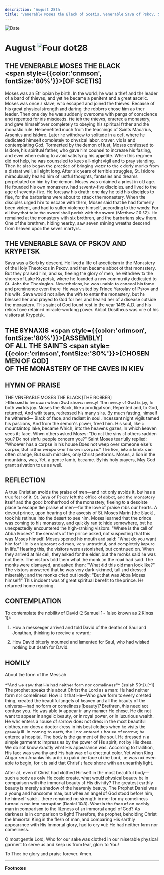 ```yaml
---
description: 'August 28th'
title: 'Venerable Moses the Black of Scetis, Venerable Sava of Pskov, Synaxis of All the Saints'
---
```


<CustomPaginator />
<RunningHead />

<Image src="/title-imprint.png" height={68} width={50} alt="Date" className="title-imprint"/>

# <div id="date">August <Image className="four-dot" src="/four-dot.png" height={15} width={15} alt="Four dot" />28</div>

## THE VENERABLE MOSES THE BLACK <br /><span style={{color:'crimson', fontSize:'80%'}}>[OF SCETIS]</span>

Moses was an Ethiopian by birth. In the world, he was a thief and the leader of a band of thieves, and yet he became a penitent and a great ascetic. Moses was once a slave, who escaped and joined the thieves. Because of his great physical strength and daring, the robbers chose him as their leader. Then one day he was suddenly overcome with pangs of conscience and repented for his misdeeds. He left the thieves, entered a monastery, and gave himself over completely to obeying his spiritual father and the monastic rule. He benefited much from the teachings of Saints Macarius, Arsenius and Isidore. Later he withdrew to solitude in a cell, where he dedicated himself completely to physical labor, prayer, vigils and contemplating God. Tormented by the demon of lust, Moses confessed to Isidore, his spiritual father, who gave him counsel to increase his fasting, and even when eating to avoid satisfying his appetite. When this regimen did not help, he was counseled to keep all-night vigil and to pray standing. Then he also began the practice of bringing water to the elderly monks from a distant well, all night long. After six years of terrible struggles, St. Isidore miraculously healed him of lustful thoughts, fantasies and dreams perpetrated on him by the demon. Moses was ordained a priest in old age. He founded his own monastery, had seventy-five disciples, and lived to the age of seventy-five. He foresaw his death: one day he told his disciples to flee, for the barbarians were about to attack the monastery. When the disciples urged him to escape with them, Moses said that he had formerly been violent, and had to suffer violence himself, according to the words: For all they that take the sword shall perish with the sword (Matthew 26:52). He remained at the monastery with six brethren, and the barbarians slew them. One of the brethren, hiding nearby, saw seven shining wreaths descend from heaven upon the seven martyrs.

## THE VENERABLE SAVA OF PSKOV AND KRYPETSK

Sava was a Serb by descent. He lived a life of asceticism in the Monastery of the Holy Theotokos in Pskov, and then became abbot of that monastery. But they praised him, and so, fleeing the glory of men, he withdrew to the shores of Lake Krypetsk, where he founded a new community dedicated to St. John the Theologian. Nevertheless, he was unable to conceal his fame and prominence even there. He was visited by Prince Yaroslav of Pskov and his wife. Sava would not allow the wife to enter the monastery, but he blessed her and prayed to God for her, and healed her of a disease outside the monastery. This saint of God found rest in the year 1495 A.D. and his relics have retained miracle-working power. Abbot Dositheus was one of his visitors at Krypetsk.

## THE SYNAXIS <span style={{color:'crimson', fontSize:'80%'}}>[ASSEMBLY]</span><br />OF ALL THE SAINTS <span style={{color:'crimson', fontSize:'80%'}}>[CHOSEN MEN OF GOD]</span><br />OF THE MONASTERY OF THE CAVES IN KIEV


## HYMN OF PRAISE
<div style={{textAlign:'center', color:'crimson', fontWeight:'bold'}}>
THE VENERABLE MOSES THE BLACK [THE ROBBER]
</div>
>Blessed is he upon whom God shows mercy!  
The mercy of God is joy,  
In both worlds joy.  
Moses the Black, like a prodigal son,  
Repented and, to God, returned,  
And with tears, redressed his many sins.  
By much fasting, himself he withered—  
Black of face, and radiant in soul.  
Incessant night vigils tamed his passions,  
And from the demon's power, freed him.  
His soul, like a mountaintop lake, became  
Which, into the heavens gazes,  
In which heaven sees its face.  
When others asked Moses:  
“Do not the sins of others sadden you?  
Do not sinful people concern you?"  
Saint Moses tearfully replied:  
“Whoever has a corpse in his house  
Does not weep over someone else's corpse,  
But rather weeps over his own corpse."  
The lion, into a lamb, can often change,  
But such miracles, only Christ performs.  
Moses, a lion in the mountains, was,  
Yet, a gentle lamb, became.  
By his holy prayers,  
May God grant salvation to us as well.  


## REFLECTION

A true Christian avoids the praise of men—and not only avoids it, but has a true fear of it. St. Sava of Pskov left the office of abbot, and the monastery itself and the good brotherhood of the monastery, fleeing to a desolate place to escape the praise of men—for the love of praise robs our hearts. A devout prince, upon hearing of the ascesis of St. Moses Murin [the Black], took his retinue into the desert to see him. Moses learned that the prince was coming to his monastery, and quickly ran to hide somewhere, but he unexpectedly encountered the high-ranking visitors. "Where is the cell of Abba Moses?" the servants of the prince asked, not suspecting that this was Moses himself. Moses opened his mouth and said: "What do you want him for? He is an ignorant old man, very untruthful, and completely impure in life." Hearing this, the visitors were astonished, but continued on. When they arrived at his cell, they asked for the elder, but the monks said he was not there. The visitors told them what the monk on the road had said. The monks were dismayed, and asked them: "What did this old man look like?" The visitors answered that he was very dark-skinned, tall and dressed miserably; and the monks cried out loudly: "But that was Abba Moses himself!" This incident was of great spiritual benefit to the prince. He returned home rejoicing.


## CONTEMPLATION

To contemplate the nobility of David (2 Samuel 1 - [also known as 2 Kings 1]):

1. How a messenger arrived and told David of the deaths of Saul and Jonathan, thinking to receive a reward;

2. How David bitterly mourned and lamented for Saul, who had wished nothing but death for David.


## HOMILY
<div style={{textAlign:'center', color:'crimson', fontWeight:'bold'}}>
About the form of the Messiah
</div>
<br />
<div style={{textAlign:'right'}}>
*"And we saw that He had neither form nor comeliness"* (Isaiah 53:2).[^1]
</div>
The prophet speaks this about Christ the Lord as a man: He had neither form nor comeliness! How is it that He—Who gave form to every created thing, created the beautiful angels of heaven and all the beauty of the universe—had no form or comeliness [beauty]? Brethren, this need not confuse you. He was able to appear in any manner He chose. He did not want to appear in angelic beauty, or in royal power, or in luxurious wealth. He who enters a house of sorrow does not dress in the most beautiful clothes, nor does a doctor dress in his best clothes when he visits the gravely ill. In coming to earth, the Lord entered a house of sorrow; he entered a hospital. The body is the garment of the soul. He dressed in a simple garment to impress us by the power of His spirit, not by His dress. We do not know exactly what His appearance was. According to tradition, His face was swarthy and His hair was of a chestnut color. Yet when King Abgar sent Ananias his artist to paint the face of the Lord, he was not even able to begin, for it is said that Christ's face shone with an unearthly light.

After all, even if Christ had clothed Himself in the most beautiful body—such a body as only He could create, what would physical beauty be in comparison with the immortal beauty of His divinity? The greatest earthly beauty is merely a shadow of the heavenly beauty. The Prophet Daniel was a young and handsome man, but when an angel of God stood before him, he himself said: …there remained no strength in me: for my comeliness turned in me into corruption (Daniel 10:8). What is the face of an earthly man in comparison to the likeness of an immortal angel of God? As darkness is in comparison to light! Therefore, the prophet, beholding Christ the Immortal King in the flesh of man, and comparing His earthly appearance with His Immortal glory, had to cry out: He had neither form nor comeliness.

O most gentle Lord, Who for our sake was clothed in our miserable physical garment to serve us and keep us from fear, glory to You!

To Thee be glory and praise forever. Amen.

---
**Footnotes**

[^1]: According to the Greek text (Septuagint).